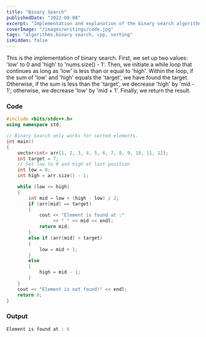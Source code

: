 ```yaml
---
title: "Binary Search"
publishedDate: "2022-08-08"
excerpt: "Implementation and explanation of the binary search algorithm for sorted arrays."
coverImage: "/images/writings/code.jpg"
tags: "algorithms,binary search, cpp, sorting"
isHidden: false
---
```


This is the implementation of binary search. First, we set up two values: 'low' to 0 and 'high' to 'nums.size() - 1'. Then, we initiate a while loop that continues as long as 'low' is less than or equal to 'high'. Within the loop, if the sum of 'low' and 'high' equals the 'target', we have found the target. Otherwise, if the sum is less than the 'target', we decrease 'high' by 'mid - 1'; otherwise, we decrease 'low' by 'mid + 1'. Finally, we return the result.

### Code

```cpp
#include <bits/stdc++.h>
using namespace std;

// Binary Search only works for sorted elements.
int main()
{
    vector<int> arr{1, 2, 3, 4, 5, 6, 7, 8, 9, 10, 11, 12};
    int target = 7;
    // Set low to 0 and high at last position
    int low = 0;
    int high = arr.size() - 1;

    while (low <= high)
    {
        int mid = low + (high - low) / 2;
        if (arr[mid] == target)
        {
            cout << "Element is found at :"
                 << " " << mid << endl;
            return mid;
        }
        else if (arr[mid] < target)
        {
            low = mid + 1;
        }
        else
        {
            high = mid - 1;
        }
    }
    cout << "Element is not found!" << endl;
    return 0;
}
```

### Output

```cpp
Element is found at : 6
```
